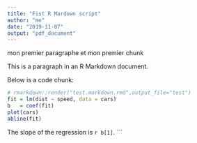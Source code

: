 ```yaml
---
title: "Fist R Mardown script"
author: "me"
date: "2019-11-07"
output: "pdf_document"
---
```



mon premier paragraphe et mon premier chunk

This is a paragraph in an R Markdown document.

Below is a code chunk:

```r
# rmarkdown::render("test.markdown.rmd",output_file="test")
fit = lm(dist ~ speed, data = cars)
b   = coef(fit)
plot(cars)
abline(fit)
```

The slope of the regression is `r b[1]`.
```
